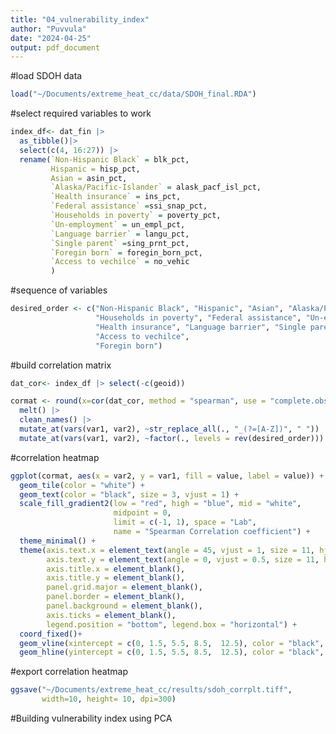 ```yaml
---
title: "04_vulnerability_index"
author: "Puvvula"
date: "2024-04-25"
output: pdf_document
---
```


#load SDOH data
```r
load("~/Documents/extreme_heat_cc/data/SDOH_final.RDA")
```

#select required variables to work
```r
index_df<- dat_fin |>
  as_tibble()|>
  select(c(4, 16:27)) |>
  rename(`Non-Hispanic Black` = blk_pct,
         Hispanic = hisp_pct,
         Asian = asin_pct,
         `Alaska/Pacific-Islander` = alask_pacf_isl_pct,
         `Health insurance` = ins_pct,
         `Federal assistance` =ssi_snap_pct,
         `Households in poverty` = poverty_pct,
         `Un-employment` = un_empl_pct,
         `Language barrier` = langu_pct,
         `Single parent` =sing_prnt_pct,
         `Foregin born` = foregin_born_pct,
         `Access to vechilce` = no_vehic
         )
```

#sequence of variables
```r
desired_order <- c("Non-Hispanic Black", "Hispanic", "Asian", "Alaska/Pacific-Islander", 
                   "Households in poverty", "Federal assistance", "Un-employment",
                   "Health insurance", "Language barrier", "Single parent",
                   "Access to vechilce",
                   "Foregin born")
```

#build correlation matrix
```r
dat_cor<- index_df |> select(-c(geoid))

cormat <- round(x=cor(dat_cor, method = "spearman", use = "complete.obs"), digits = 2) |>
  melt() |> 
  clean_names() |>
  mutate_at(vars(var1, var2), ~str_replace_all(., "_(?=[A-Z])", " ")) |>
  mutate_at(vars(var1, var2), ~factor(., levels = rev(desired_order)))
```

#correlation heatmap
```r
ggplot(cormat, aes(x = var2, y = var1, fill = value, label = value)) + #
  geom_tile(color = "white") +
  geom_text(color = "black", size = 3, vjust = 1) +
  scale_fill_gradient2(low = "red", high = "blue", mid = "white",
                       midpoint = 0,
                       limit = c(-1, 1), space = "Lab",
                       name = "Spearman Correlation coefficient") +
  theme_minimal() +
  theme(axis.text.x = element_text(angle = 45, vjust = 1, size = 11, hjust = 1),
        axis.text.y = element_text(angle = 0, vjust = 0.5, size = 11, hjust = 1),
        axis.title.x = element_blank(),
        axis.title.y = element_blank(),
        panel.grid.major = element_blank(),
        panel.border = element_blank(),
        panel.background = element_blank(),
        axis.ticks = element_blank(),
        legend.position = "bottom", legend.box = "horizontal") +
  coord_fixed()+
  geom_vline(xintercept = c(0, 1.5, 5.5, 8.5,  12.5), color = "black", linewidth=1.25) +
  geom_hline(yintercept = c(0, 1.5, 5.5, 8.5,  12.5), color = "black", linewidth=1.25) 
```

#export correlation heatmap
```r
ggsave("~/Documents/extreme_heat_cc/results/sdoh_corrplt.tiff",
       width=10, height= 10, dpi=300)
```

#Building vulnerability index using PCA
```r

```


